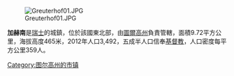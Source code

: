 [[Image:Greuterhof01.JPG|right]]

'''加赫南'''是[[瑞士|瑞士]]的城鎮，位於該國東北部，由[[圖爾高州|圖爾高州]]負責管轄，面積9.72平方公里，海拔高度465米，2012年人口3,492，五成半人口信奉[[基督教|基督教]]，人口密度每平方公里359人。

{{Switzerland-geo-stub}}
[[Category:图尔高州的市镇|Category:图尔高州的市镇]]